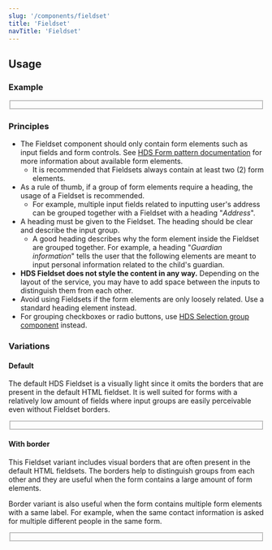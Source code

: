 ```yaml
---
slug: '/components/fieldset'
title: 'Fieldset'
navTitle: 'Fieldset'
---
```




## Usage

### Example

<PlaygroundPreview>
  <Fieldset heading="Applicant information" style={{ maxWidth: '400px' }}>
    <TextInput id="first-name" name="first-name" label="First name" />
    <TextInput id="last-name" name="last-name" label="Last name" style={{ marginTop: '12px' }} />
    <TextInput
      id="social-security-number"
      name="social-security-number"
      label="Social security number"
      placeholder="Eg. 111299-1234"
      style={{ marginTop: '12px' }}
    />
  </Fieldset>
</PlaygroundPreview>

### Principles

- The Fieldset component should only contain form elements such as input fields and form controls. See [HDS Form pattern documentation](/patterns/forms/form-building) for more information about available form elements.
  - It is recommended that Fieldsets always contain at least two (2) form elements.
- As a rule of thumb, if a group of form elements require a heading, the usage of a Fieldset is recommended.
  - For example, multiple input fields related to inputting user's address can be grouped together with a Fieldset with a heading "_Address_".
- A heading must be given to the Fieldset. The heading should be clear and describe the input group.
  - A good heading describes why the form element inside the Fieldset are grouped together. For example, a heading "_Guardian information_" tells the user that the following elements are meant to input personal information related to the child's guardian.
- **HDS Fieldset does not style the content in any way.** Depending on the layout of the service, you may have to add space between the inputs to distinguish them from each other.
- Avoid using Fieldsets if the form elements are only loosely related. Use a standard heading element instead.
- For grouping checkboxes or radio buttons, use [HDS Selection group component](/components/selection-group) instead.

### Variations

#### Default

The default HDS Fieldset is a visually light since it omits the borders that are present in the default HTML fieldset. It is well suited for forms with a relatively low amount of fields where input groups are easily perceivable even without Fieldset borders.

<PlaygroundPreview>
  <Fieldset heading="Applicant information" style={{ maxWidth: '400px' }}>
    <TextInput id="first-name-1" name="first-name" label="First name" />
    <TextInput id="last-name-1" name="last-name" label="Last name" style={{ marginTop: '12px' }} />
    <TextInput
      id="social-security-number-1"
      name="social-security-number"
      label="Social security number"
      placeholder="Eg. 111299-1234"
      style={{ marginTop: '12px' }}
    />
  </Fieldset>
</PlaygroundPreview>

#### With border

This Fieldset variant includes visual borders that are often present in the default HTML fieldsets. The borders help to distinguish groups from each other and they are useful when the form contains a large amount of form elements.

Border variant is also useful when the form contains multiple form elements with a same label. For example, when the same contact information is asked for multiple different people in the same form.

<PlaygroundPreview>
  <Fieldset heading="Applicant information" border style={{ maxWidth: '400px' }}>
    <TextInput id="first-name-2" name="first-name" label="First name" />
    <TextInput id="last-name-2" name="last-name" label="Last name" style={{ marginTop: '12px' }} />
    <TextInput
      id="social-security-number-2"
      name="social-security-number"
      label="Social security number"
      placeholder="Eg. 111299-1234"
      style={{ marginTop: '12px' }}
    />
  </Fieldset>
</PlaygroundPreview>
